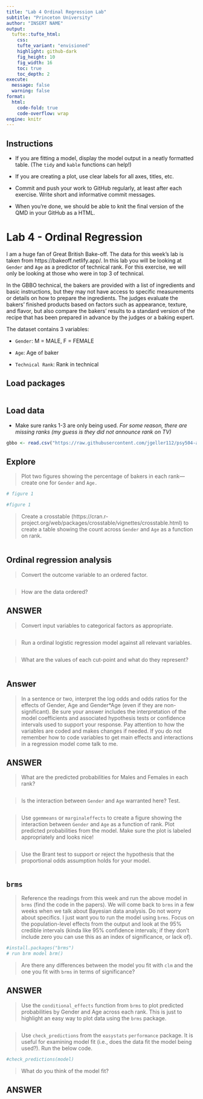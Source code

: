 ```yaml
---
title: "Lab 4 Ordinal Regression Lab"
subtitle: "Princeton University"
author: "INSERT NAME"
output: 
  tufte::tufte_html:
    css: 
    tufte_variant: "envisioned"
    highlight: github-dark
    fig_height: 10
    fig_width: 16
    toc: true
    toc_depth: 2
execute: 
  message: false
  warning: false
format: 
  html:
    code-fold: true
    code-overflow: wrap
engine: knitr
---
```


## Instructions

-   If you are fitting a model, display the model output in a neatly formatted table. (The `tidy` and `kable` functions can help!)

-   If you are creating a plot, use clear labels for all axes, titles, etc.

-   Commit and push your work to GitHub regularly, at least after each exercise. Write short and informative commit messages.

-   When you're done, we should be able to knit the final version of the QMD in your GitHub as a HTML.

# Lab 4 - Ordinal Regression

I am a huge fan of Great British Bake-off. The data for this week's lab is taken from https://bakeoff.netlify.app/. In this lab you will be looking at `Gender` and `Age` as a predictor of technical rank. For this exercise, we will only be looking at those who were in top 3 of technical.

In the GBBO technical, the bakers are provided with a list of ingredients and basic instructions, but they may not have access to specific measurements or details on how to prepare the ingredients. The judges evaluate the bakers' finished products based on factors such as appearance, texture, and flavor, but also compare the bakers' results to a standard version of the recipe that has been prepared in advance by the judges or a baking expert.

The dataset contains 3 variables:

-   `Gender`: M = MALE, F = FEMALE

-   `Age`: Age of baker

-   `Technical Rank`: Rank in technical

## Load packages

```r

```

## Load data

-   Make sure ranks 1-3 are only being used. *For some reason, there are missing ranks (my guess is they did not announce rank on TV)*

```r

gbbo <- read.csv("https://raw.githubusercontent.com/jgeller112/psy504-advanced-stats/main/slides/Ordinal_Regression/data/GBBO.csv")

```

## Explore

> Plot two figures showing the percentage of bakers in each rank--- create one for `Gender` and `Age.`

```r
# figure 1

```

```r
#figure 1

```

> Create a crosstable (https://cran.r-project.org/web/packages/crosstable/vignettes/crosstable.html) to create a table showing the count across `Gender` and `Age` as a function on rank.

```r
```

## Ordinal regression analysis

> Convert the outcome variable to an ordered factor.

```r

```

> How are the data ordered?

::: callout-note
## ANSWER
:::

> Convert input variables to categorical factors as appropriate.

```r

```

> Run a ordinal logistic regression model against all relevant variables.

```r


```

> What are the values of each cut-point and what do they represent?

```r

```

::: callout-note
## Answer
:::

> In a sentence or two, interpret the log odds and odds ratios for the effects of Gender, Age and Gender\*Age (even if they are non-significant). Be sure your answer includes the interpretation of the model coefficients and associated hypothesis tests or confidence intervals used to support your response. Pay attention to how the variables are coded and makes changes if needed. If you do not remember how to code variables to get main effects and interactions in a regression model come talk to me.

::: callout-note
## ANSWER
:::

> What are the predicted probabilities for Males and Females in each rank?

```r

```

> Is the interaction between `Gender` and `Age` warranted here? Test.

```r

```

> Use `ggemmeans` or `marginaleffects` to create a figure showing the interaction between `Gender` and `Age` as a function of rank. Plot predicted probabilities from the model. Make sure the plot is labeled appropriately and looks nice!

```r

```

> Use the Brant test to support or reject the hypothesis that the proportional odds assumption holds for your model.

```r

```

## `brms`

> Reference the readings from this week and run the above model in `brms` (find the code in the papers). We will come back to `brms` in a few weeks when we talk about Bayesian data analysis. Do not worry about specifics. I just want you to run the model using `brms`. Focus on the population-level effects from the output and look at the 95% credible intervals (kinda like 95% confidence intervals; if they don't include zero you can use this as an index of significance, or lack of).

```r
#install.packages("brms")
# run brm model brm()
```

> Are there any differences between the model you fit with `clm` and the one you fit with `brms` in terms of significance?

::: callout-note
## ANSWER
:::

> Use the `conditional_effects` function from `brms` to plot predicted probabilities by Gender and Age across each rank. This is just to highlight an easy way to plot data using the `brms` package.

```r

```

> Use `check_predictions` from the `easystats` `performance` package. It is useful for examining model fit (i.e., does the data fit the model being used?). Run the below code.

```r
#check_predictions(model)
```

> What do you think of the model fit?

::: callout-note
## ANSWER
:::

